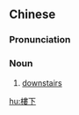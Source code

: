{{also|楼下}}
==Chinese==
{{zh-forms|s=楼下}}

===Pronunciation===
{{zh-pron
|m=lóuxià
|c=lau4 haa6
|cat=n
}}

===Noun===
{{zh-noun}}

# [[downstairs]]

[[hu:樓下]]